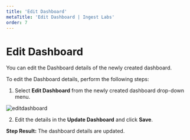 ---
title: 'Edit Dashboard'
metaTitle: 'Edit Dashboard | Ingest Labs'
order: 7
---

# Edit Dashboard

You can edit the Dashboard details of the newly created dashboard.

To edit the Dashboard details, perform the following steps:

1. Select **Edit Dashboard** from the newly created dashboard drop-down menu.

![editdashboard](/images/dashboardimages/editdashboard.png)

2. Edit the details in the **Update Dashboard** and click **Save**.

**Step Result:** The dashboard details are updated.